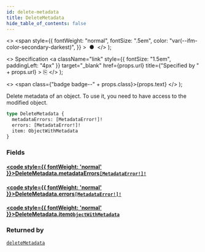```yaml
---
id: delete-metadata
title: DeleteMetadata
hide_table_of_contents: false
---
```


  <>
    <span
      style={{
        fontWeight: "normal",
        fontSize: ".5em",
        color: "var(--ifm-color-secondary-darkest)",
      }}
    >
      &nbsp;●&nbsp;
    </span>
  </>
);

  <>
    Specification
    <a
      className="link"
      style={{ fontSize: "1.5em", paddingLeft: "4px" }}
      target="\_blank"
      href={props.url}
      title={"Specified by " + props.url}
    >
      ⎘
    </a>
  </>
);

  <>
    <span class={"badge badge--" + props.class}>{props.text}</span>
  </>
);

Delete metadata of an object. To use it, you need to have access to the modified object.

```graphql
type DeleteMetadata {
  metadataErrors: [MetadataError!]!
  errors: [MetadataError!]!
  item: ObjectWithMetadata
}
```

### Fields

#### [<code style={{ fontWeight: 'normal' }}>DeleteMetadata.<b>metadataErrors</b></code>](#)<Bullet />[`[MetadataError!]!`](../../../developer/api-reference/objects/metadata-error) <Badge class="secondary" text="non-null"/> <Badge class="secondary" text="object"/>

>

#### [<code style={{ fontWeight: 'normal' }}>DeleteMetadata.<b>errors</b></code>](#)<Bullet />[`[MetadataError!]!`](../../../developer/api-reference/objects/metadata-error) <Badge class="secondary" text="non-null"/> <Badge class="secondary" text="object"/>

>

#### [<code style={{ fontWeight: 'normal' }}>DeleteMetadata.<b>item</b></code>](#)<Bullet />[`ObjectWithMetadata`](../../../developer/api-reference/interfaces/object-with-metadata) <Badge class="secondary" text="interface"/>

>

### Returned by

[`deleteMetadata`](../../../developer/api-reference/mutations/delete-metadata) <Badge class="secondary" text="mutation"/>
